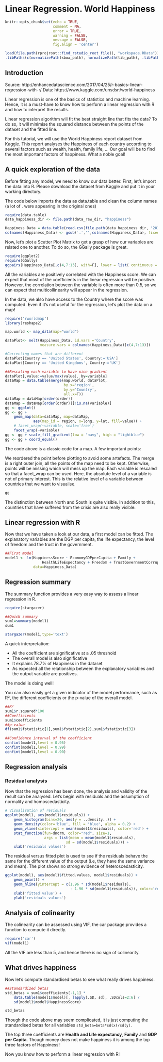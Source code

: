 # Linear Regression. World Happiness

```r
knitr::opts_chunk$set(echo = TRUE, 
                      comment = NA, 
                      error = TRUE, 
                      warning = FALSE, 
                      message = FALSE, 
                      fig.align = 'center')
```

```r
load(file.path(rprojroot::find_rstudio_root_file(), "workspace.RData"))
.libPaths(c(normalizePath(sbox_path), normalizePath(lib_path), .libPaths()))
```



## Introduction

Source: http://enhancedatascience.com/2017/04/25/r-basics-linear-regression-with-r/
Data: https://www.kaggle.com/unsdsn/world-happiness

Linear regression is one of the basics of statistics and machine learning. Hence, it is a must-have to know how to perform a linear regression with R and how to interpret the results.

Linear regression algorithm will fit the best straight line that fits the data? To do so, it will minimise the squared distance between the points of the dataset and the fitted line.

For this tutorial, we will use the World Happiness report dataset from Kaggle. This report analyses the Happiness of each country according to several factors such as wealth, health, family life, … Our goal will be to find the most important factors of happiness. What a noble goal!

## A quick exploration of the data
Before fitting any model, we need to know our data better. First, let’s import the data into R. Please download the dataset from Kaggle and put it in your working directory.

The code below imports the data as data.table and clean the column names (a lot of . were appearing in the original ones)

```r
require(data.table)
data_happiness_dir <- file.path(data_raw_dir, "happiness")

Happiness_Data = data.table(read.csv(file.path(data_happiness_dir, '2016.csv')))
colnames(Happiness_Data) <- gsub('.','',colnames(Happiness_Data), fixed=T)
```

Now, let’s plot a Scatter Plot Matrix to get a grasp of how our variables are related one to another. To do so, the GGally package is great.

```r
require(ggplot2)
require(GGally)
ggpairs(Happiness_Data[,c(4,7:13), with=F], lower = list( continuous = "smooth"))
```

All the variables are positively correlated with the Happiness score. We can expect that most of the coefficients in the linear regression will be positive. However, the correlation between the variable is often more than 0.5, so we can expect that multicollinearity will appear in the regression.

In the data, we also have access to the Country where the score was computed. Even if it’s not useful for the regression, let’s plot the data on a map!

```r
require('rworldmap')
library(reshape2)

map.world <- map_data(map="world")

dataPlot<- melt(Happiness_Data, id.vars ='Country', 
                measure.vars = colnames(Happiness_Data)[c(4,7:13)])

#Correcting names that are different
dataPlot[Country == 'United States', Country:='USA']
dataPlot[Country == 'United Kingdoms', Country:='UK']

##Rescaling each variable to have nice gradient
dataPlot[,value:=value/max(value), by=variable]
dataMap = data.table(merge(map.world, dataPlot, 
                           by.x='region', 
                           by.y='Country', 
                           all.x=T))
dataMap = dataMap[order(order)]
dataMap = dataMap[order(order)][!is.na(variable)]
gg <- ggplot()
gg <- gg + 
    geom_map(data=dataMap, map=dataMap, 
             aes(map_id = region, x=long, y=lat, fill=value)) +
    # facet_wrap(~variable, scale='free')
    facet_wrap(~variable)
gg <- gg + scale_fill_gradient(low = "navy", high = "lightblue")
gg <- gg + coord_equal()

```

The code above is a classic code for a map. A few important points:

We reordered the point before plotting to avoid some artefacts.
The merge is a right outer join, all the points of the map need to be kept. Otherwise, points will be missing which will mess up the map.
Each variable is rescaled so that a facet_wrap can be used. Here, the absolute level of a variable is not of primary interest. This is the relative level of a variable between countries that we want to visualise.


```r
gg
```

The distinction between North and South is quite visible. In addition to this, countries that have suffered from the crisis are also really visible.

## Linear regression with R
Now that we have taken a look at our data, a first model can be fitted. The explanatory variables are the DGP per capita, the life expectancy, the level of freedom and the trust in the government.

```r
##First model
model1 <- lm(HappinessScore ~ EconomyGDPperCapita + Family + 
                 HealthLifeExpectancy + Freedom + TrustGovernmentCorruption, 
             data=Happiness_Data)

```

## Regression summary
The summary function provides a very easy way to assess a linear regression in R.

```r
require(stargazer)

##Quick summary
sum1=summary(model1)
sum1

stargazer(model1,type='text')
```

A quick interpretation:

* All the coefficient are significative at a .05 threshold
* The overall model is also significative
* It explains 78.7% of Happiness in the dataset
* As expected all the relationship between the explanatory variables and the output variable are positives.

The model is doing well!

You can also easily get a given indicator of the model performance, such as R², the different coefficients or the p-value of the overall model.

```r
##R²
sum1$r.squared*100
##Coefficients
sum1$coefficients
##p-value
df(sum1$fstatistic[1],sum1$fstatistic[2],sum1$fstatistic[3])
 
##Confidence interval of the coefficient
confint(model1,level = 0.95)
confint(model1,level = 0.99)
confint(model1,level = 0.90)
```

## Regression analysis
### Residual analysis
Now that the regression has been done, the analysis and validity of the result can be analysed. Let’s begin with residuals and the assumption of normality and homoscedasticity.

```r
# Visualisation of residuals
ggplot(model1, aes(model1$residuals)) + 
    geom_histogram(bins=20, aes(y = ..density..)) + 
    geom_density(color='blue', fill = 'blue', alpha = 0.2) + 
    geom_vline(xintercept = mean(model1$residuals), color='red') + 
    stat_function(fun=dnorm, color="red", size=1, 
                  args = list(mean = mean(model1$residuals), 
                            sd = sd(model1$residuals))) + 
    xlab('residuals values')
```

The residual versus fitted plot is used to see if the residuals behave the same for the different value of the output (i.e, they have the same variance and mean). The plot shows no strong evidence of heteroscedasticity.

```r
ggplot(model1, aes(model1$fitted.values, model1$residuals)) + 
    geom_point() + 
    geom_hline(yintercept = c(1.96 * sd(model1$residuals), 
                              - 1.96 * sd(model1$residuals)), color='red') + 
    xlab('fitted value') + 
    ylab('residuals values')
```

## Analysis of colinearity
The colinearity can be assessed using VIF, the car package provides a function to compute it directly.

```r
require('car')
vif(model1)
```

All the VIF are less than 5, and hence there is no sign of colinearity.

## What drives happiness
Now let’s compute standardised betas to see what really drives happiness.

```r
##Standardized betas
std_betas = sum1$coefficients[-1,1] * 
    data.table(model1$model)[, lapply(.SD, sd), .SDcols=2:6] / 
    sd(model1$model$HappinessScore)

std_betas
```

Though the code above may seem complicated, it is just computing the standardised betas for all variables `std_beta=beta*sd(x)/sd(y)`.

The top three coefficients are **Health and Life expectancy**, **Family** and **GDP per Capita**. Though money does not make happiness it is among the top three factors of Happiness!

Now you know how to perform a linear regression with R!



